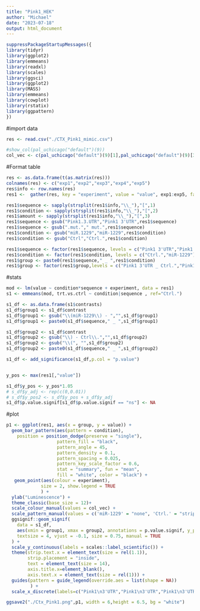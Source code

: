 ---
title: "Pink1_HEK"
author: "Michael"
date: "2023-07-18"
output: html_document
---


```{r}
suppressPackageStartupMessages({
library(tidyr)
library(ggplot2)
library(emmeans)
library(readxl)
library(scales)
library(ggsci)
library(ggplot2)
library(MASS)
library(emmeans)
library(cowplot)
library(rstatix)
library(ggpattern)
})
```



#import data

```{r}
res <- read.csv("./CTX_Pink1_mimic.csv")
```


```{r}
#show_col(pal_uchicago("default")(9))
col_vec <- c(pal_uchicago("default")(9)[1],pal_uchicago("default")(9)[3],pal_uchicago("default")(9)[5],pal_uchicago("default")(9)[2],"#607345FF")
```

#Format table
```{r}
res <- as.data.frame(t(as.matrix(res)))
colnames(res) <- c("exp1","exp2","exp3","exp4","exp5")
res$info <- row.names(res)
res1 <-  gather(res, key = "experiment", value = "value", exp1:exp5, factor_key=TRUE)
```

```{r}
res1$sequence <- sapply(strsplit(res1$info,"\\_"),"[",1)
res1$condition <- sapply(strsplit(res1$info,"\\_"),"[",2)
res1$amount <- sapply(strsplit(res1$info,"\\_"),"[",3)
res1$sequence <- gsub("Pink1.3.UTR","Pink1 3'UTR",res1$sequence)
res1$sequence <- gsub(".mut."," mut.",res1$sequence)
res1$condition <- gsub("miR.1229","miR-1229",res1$condition)
res1$condition <- gsub("Ctrl","Ctrl.",res1$condition)
```

```{r}
res1$sequence <- factor(res1$sequence, levels = c("Pink1 3'UTR","Pink1 3'UTR mut."))
res1$condition <- factor(res1$condition, levels = c("Ctrl.","miR-1229"))
res1$group <- paste0(res1$sequence," _ ",res1$condition)
res1$group <- factor(res1$group,levels = c("Pink1 3'UTR _ Ctrl.","Pink1 3'UTR _ miR-1229","Pink1 3'UTR mut. _ Ctrl.","Pink1 3'UTR mut. _ miR-1229"))
```


#stats
```{r}
mod <- lm(value ~ condition*sequence + experiment, data = res1)
s1 <- emmeans(mod, trt.vs.ctrl ~ condition|sequence , ref="Ctrl.")
```

```{r}
s1_df <- as.data.frame(s1$contrasts)
s1_df$group1 <- s1_df$contrast
s1_df$group1 <- gsub("\\(miR-1229\\) - ","",s1_df$group1)
s1_df$group1 <- paste0(s1_df$sequence," _ ",s1_df$group1)

s1_df$group2 <- s1_df$contrast
s1_df$group2 <- gsub("\\) - Ctrl\\.","",s1_df$group2)
s1_df$group2 <- gsub("\\(", "",s1_df$group2)
s1_df$group2 <- paste0(s1_df$sequence," _ ",s1_df$group2)

s1_df <- add_significance(s1_df,p.col = "p.value")


y_pos <- max(res1[,"value"])

s1_df$y_pos <- y_pos*1.05
# s_df$y_adj <- rep(c(0,0.01))
# s_df$y_pos2 <- s_df$y_pos + s_df$y_adj
s1_df$p.value.signif[s1_df$p.value.signif == "ns"] <- NA
```





#plot
```{r}
p1 <- ggplot(res1, aes(x = group, y = value)) +
  geom_bar_pattern(aes(pattern = condition),
    position = position_dodge(preserve = "single"),
                   pattern_fill = "black",
                   pattern_angle = 45,
                   pattern_density = 0.1,
                   pattern_spacing = 0.025,
                   pattern_key_scale_factor = 0.6,
                   stat = "summary", fun = "mean",
                   fill = "white", color = "black") + 
   geom_point(aes(colour = experiment),
             size = 2, show.legend = TRUE
             ) +
  ylab("Luminescence") +
  theme_classic(base_size = 12)+
  scale_colour_manual(values = col_vec) +
  scale_pattern_manual(values = c('miR-1229' = "none", 'Ctrl.' = "stripe")) +
  ggsignif::geom_signif(
    data = s1_df,
    aes(xmin = group1, xmax = group2, annotations = p.value.signif, y_position = y_pos),
    textsize = 4, vjust = -0.1, size = 0.75, manual = TRUE
  ) +
  scale_y_continuous(labels = scales::label_scientific()) + 
  theme(strip.text.x = element_text(size = rel(1.1)),
        strip.placement = "inside",
        text = element_text(size = 14), 
        axis.title.x=element_blank(),
        axis.text.x = element_text(size = rel(1))) +
  guides(pattern = guide_legend(override.aes = list(shape = NA))
         ) +
  scale_x_discrete(labels=c("Pink1\n3'UTR","Pink1\n3'UTR","Pink1\n3'UTR mut.","Pink1\n3'UTR mut."))

ggsave2("./Ctx_Pink1.png",p1, width = 6,height = 6.5, bg = "white")
```














